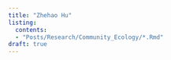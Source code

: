 ```yaml
---
title: "Zhehao Hu"
listing:
  contents: 
  - "Posts/Research/Community_Ecology/*.Rmd"
draft: true
---
```


